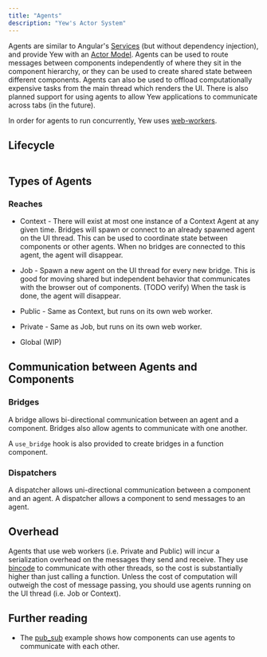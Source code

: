 ```yaml
---
title: "Agents"
description: "Yew's Actor System"
---
```



Agents are similar to Angular's [Services](https://angular.io/guide/architecture-services)
\(but without dependency injection\), and provide Yew with an
[Actor Model](https://en.wikipedia.org/wiki/Actor_model). Agents can be used to route messages
between components independently of where they sit in the component hierarchy, or they can be used
to create shared state between different components. Agents can also be used to offload
computationally expensive tasks from the main thread which renders the UI. There is also planned
support for using agents to allow Yew applications to communicate across tabs \(in the future\).

In order for agents to run concurrently, Yew uses
[web-workers](https://developer.mozilla.org/en-US/docs/Web/API/Web_Workers_API/Using_web_workers).

## Lifecycle

<Image img={agentLifeCycle}/>

## Types of Agents

### Reaches

* Context - There will exist at most one instance of a Context Agent at any given time. Bridges will
  spawn or connect to an already spawned agent on the UI thread. This can be used to coordinate
  state between components or other agents. When no bridges are connected to this agent, the agent
  will disappear.

* Job - Spawn a new agent on the UI thread for every new bridge. This is good for moving shared but
  independent behavior that communicates with the browser out of components. \(TODO verify\) When
  the task is done, the agent will disappear.

* Public - Same as Context, but runs on its own web worker.

* Private - Same as Job, but runs on its own web worker.

* Global \(WIP\)

## Communication between Agents and Components

### Bridges

A bridge allows bi-directional communication between an agent and a component. Bridges also allow agents to communicate with one another.

A `use_bridge` hook is also provided to create bridges in a function component.

### Dispatchers

A dispatcher allows uni-directional communication between a component and an agent. A dispatcher allows a component to send messages to an agent.

## Overhead

Agents that use web workers \(i.e. Private and Public\) will incur a serialization overhead on the
messages they send and receive. They use [bincode](https://github.com/servo/bincode) to communicate
with other threads, so the cost is substantially higher than just calling a function. Unless the
cost of computation will outweigh the cost of message passing, you should use agents running on the
UI thread \(i.e. Job or Context\).

## Further reading

* The [pub\_sub](https://github.com/yewstack/yew/tree/master/examples/pub_sub) example shows how
components can use agents to communicate with each other.
